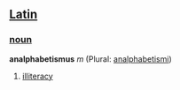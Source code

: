 ==[[Latin]]==
===[[noun]]===
'''analphabetismus''' ''m'' (Plural: [[analphabetismi]])

#[[illiteracy]]